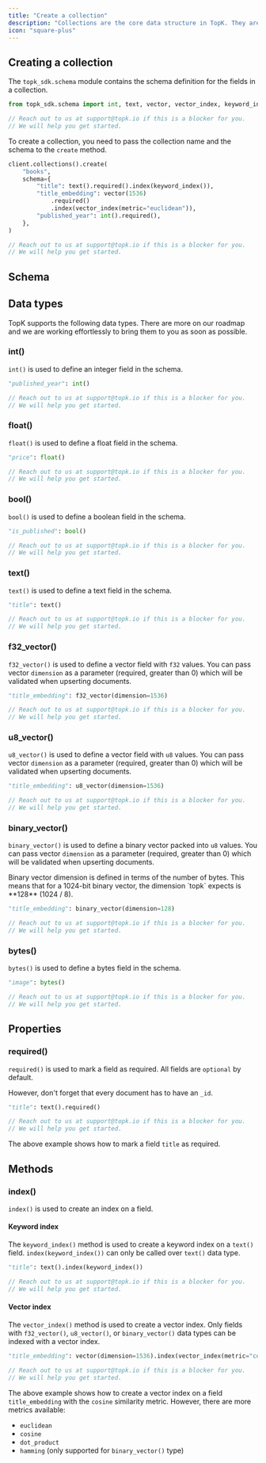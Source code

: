 ```yaml
---
title: "Create a collection"
description: "Collections are the core data structure in TopK. They are used to store and query documents."
icon: "square-plus"
---
```



## Creating a collection

The `topk_sdk.schema` module contains the schema definition for the fields in a collection.

<CodeGroup>

```python Python
from topk_sdk.schema import int, text, vector, vector_index, keyword_index
```

```js JavaScript
// Reach out to us at support@topk.io if this is a blocker for you.
// We will help you get started.
```

</CodeGroup>

To create a collection, you need to pass the collection name and the schema to the `create` method.

<CodeGroup>

```python Python
client.collections().create(
    "books",
    schema={
        "title": text().required().index(keyword_index()),
        "title_embedding": vector(1536)
            .required()
            .index(vector_index(metric="euclidean")),
        "published_year": int().required(),
    },
)
```

```js JavaScript
// Reach out to us at support@topk.io if this is a blocker for you.
// We will help you get started.
```

</CodeGroup>

## Schema

## Data types

TopK supports the following data types. There are more on our roadmap and we are working effortlessly to bring them to you as soon as possible.

### int()

`int()` is used to define an integer field in the schema.

<CodeGroup>

```python Python
"published_year": int()
```

```js JavaScript
// Reach out to us at support@topk.io if this is a blocker for you.
// We will help you get started.
```

</CodeGroup>

### float()

`float()` is used to define a float field in the schema.

<CodeGroup>

```python Python
"price": float()
```

```js JavaScript
// Reach out to us at support@topk.io if this is a blocker for you.
// We will help you get started.
```

</CodeGroup>

### bool()

`bool()` is used to define a boolean field in the schema.

<CodeGroup>

```python Python
"is_published": bool()
```

```js JavaScript
// Reach out to us at support@topk.io if this is a blocker for you.
// We will help you get started.
```

</CodeGroup>

### text()

`text()` is used to define a text field in the schema.

<CodeGroup>

```python Python
"title": text()
```

```js JavaScript
// Reach out to us at support@topk.io if this is a blocker for you.
// We will help you get started.
```

</CodeGroup>

### f32_vector()

`f32_vector()` is used to define a vector field with `f32` values. You can pass vector `dimension` as a parameter (required, greater than 0) which will be validated when upserting documents.

<CodeGroup>

```python Python
"title_embedding": f32_vector(dimension=1536)
```

```js JavaScript
// Reach out to us at support@topk.io if this is a blocker for you.
// We will help you get started.
```

</CodeGroup>

### u8_vector()

`u8_vector()` is used to define a vector field with `u8` values. You can pass vector `dimension` as a parameter (required, greater than 0) which will be validated when upserting documents.

<CodeGroup>

```python Python
"title_embedding": u8_vector(dimension=1536)
```

```js JavaScript
// Reach out to us at support@topk.io if this is a blocker for you.
// We will help you get started.
```

</CodeGroup>

### binary_vector()

`binary_vector()` is used to define a binary vector packed into `u8` values. You can pass vector `dimension` as a parameter (required, greater than 0) which will be validated when upserting documents.

<Note>
Binary vector dimension is defined in terms of the number of bytes. This means that for a 1024-bit binary vector, the dimension `topk` expects is **128** (1024 / 8). 
</Note>

<CodeGroup>

```python Python
"title_embedding": binary_vector(dimension=128)
```

```js JavaScript
// Reach out to us at support@topk.io if this is a blocker for you.
// We will help you get started.
```

</CodeGroup>

### bytes()

`bytes()` is used to define a bytes field in the schema.

<CodeGroup>

```python Python
"image": bytes()
```

```js JavaScript
// Reach out to us at support@topk.io if this is a blocker for you.
// We will help you get started.
```

</CodeGroup>

## Properties

### required()

`required()` is used to mark a field as required. All fields are `optional` by default.

<Note>However, don't forget that every document has to have an `_id`.</Note>

<CodeGroup>

```python Python
"title": text().required()
```

```js JavaScript
// Reach out to us at support@topk.io if this is a blocker for you.
// We will help you get started.
```

</CodeGroup>

The above example shows how to mark a field `title` as required.

## Methods

### index()

`index()` is used to create an index on a field.

#### Keyword index

The `keyword_index()` method is used to create a keyword index on a `text()` field.
`index(keyword_index())` can only be called over `text()` data type.

<CodeGroup>

```python Python
"title": text().index(keyword_index())
```

```js JavaScript
// Reach out to us at support@topk.io if this is a blocker for you.
// We will help you get started.
```

</CodeGroup>

#### Vector index

The `vector_index()` method is used to create a vector index. Only fields with `f32_vector()`, `u8_vector()`, or `binary_vector()` data types
can be indexed with a vector index.

<CodeGroup>

```python Python
"title_embedding": vector(dimension=1536).index(vector_index(metric="cosine"))
```

```js JavaScript
// Reach out to us at support@topk.io if this is a blocker for you.
// We will help you get started.
```

</CodeGroup>

The above example shows how to create a vector index on a field `title_embedding` with the `cosine` similarity metric.
However, there are more metrics available:

- `euclidean`
- `cosine`
- `dot_product`
- `hamming` (only supported for `binary_vector()` type)

<Support />
